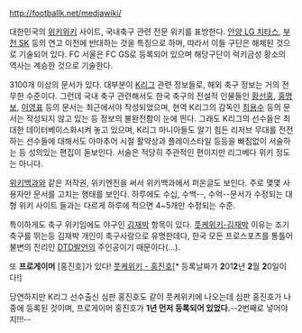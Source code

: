 http://footballk.net/mediawiki/

대한민국의 [[위키위키]] 사이트, 국내축구 관련 전문 위키를 표방한다. [[안양 LG 치타스]], [[부천 SK]] 등의 연고 이전에 반대하는 것을 특징으로 하며, 따라서 이들 구단은 해체된 것으로 기술되어 있다. FC 서울은 FC GS로 등록되어 있으며 해당구단이 럭키금성 황소의 역사는 계승한 것으로 기술한다. 

3100개 이상의 문서가 있다. 대부분이 [[K리그]] 관련 정보들로, 해외 축구 정보는 거의 전무한 수준이다. 그런데 국내 축구 관련해서도 한국 축구의 전설적 인물들인 [[황선홍]], [[홍명보]], [[이영표]] 등의 문서는 최근에서야 작성되었으며, 현역 K리그의 감독인 [[최용수]] 등의 문서는 작성되지 않고 있는 등 정보의 불완전함이 눈에 띈다. 그래도 K리그의 선수들은 최대한 데이터베이스화시켜 놓고 있으며, K리그 마니아들도 알기 힘든 리저브 무대를 전전하는 선수들에 대해서도 아마추어 시절 활약상과 플레이스타일 등등을 빠짐없이 서술하는 등 성의있는 편집이 돋보인다. 서술은 적당히 주관적인 편이지만 리그베다 위키 정도는 아니다.

[[위키백과]]와 같은 저작권, 위키엔진을 써서 위키백과에서 퍼온글도 보인다. 주로 몇몇 사용자만 문서를 고치는 행태를 보인다. 하루에도 수십, 수백--, 수억--문서가 수정되는 대형 위키 사이트 들과는 다르게 하루에 적으면 4~5개만 수정되는 수준.

특이하게도 축구 위키임에도 야구인 [[김재박]] 항목이 있다. [http://footballk.net/mediawiki/%EA%B9%80%EC%9E%AC%EB%B0%95 풋케위키-김재박] 이유는 조기축구를 뛰는등 김재박 개인이 축구사랑으로 유명한데다, 한국 모든 프로스포츠를 통틀어 불변의 진리인 [[DTD]]발언의 주인공이기 때문이다(...). 

또 '''프로게이머''' [홍진호]가 있다! 
[http://footballk.net/mediawiki/%ED%99%8D%EC%A7%84%ED%98%B8_(%ED%94%84%EB%A1%9C%EA%B2%8C%EC%9D%B4%EB%A8%B8) 풋케위키 - 홍진호][* 등록날짜가 '''2'''01'''2'''년 '''2'''월 '''2'''0일이다!]

당연하지만 K리그 선수출신 심판 홍진호도 같이 풋케위키에 나오는데 심판 홍진호가 나중에 등록된 것이며, 프로게이머 홍진호가 '''1년 먼저 등록되어 있었다.'''--2번째로 넣어야지!!!-- 
